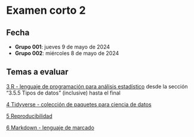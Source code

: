 # Examen corto 2 {.unnumbered}

## Fecha {.unnumbered}
- **Grupo 001**: jueves 9 de mayo de 2024
- **Grupo 002**: miércoles 8 de mayo de 2024

## Temas a evaluar {.unnumbered}
[3 R - lenguaje de programación para análisis estadístico](03-r.qmd)  desde la sección "3.5.5 Tipos de datos" (inclusive) hasta el final  

[4 Tidyverse - colección de paquetes para ciencia de datos](https://gf0604-procesamientodatosgeograficos.github.io/2024-i/04-tidyverse.html)

[5 Reproducibilidad](https://gf0604-procesamientodatosgeograficos.github.io/2024-i/05-reproducibilidad.html)

[6 Markdown - lenguaje de marcado](https://gf0604-procesamientodatosgeograficos.github.io/2024-i/06-markdown.html)